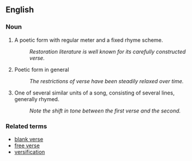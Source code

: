 ==English==

===Noun===
# A poetic form with regular meter and a fixed rhyme scheme.
#: ''Restoration literature is well known for its carefully constructed verse.''
# Poetic form in general
#: ''The restrictions of verse have been steadily relaxed over time.''
# One of several similar units of a song, consisting of several lines, generally rhymed.
#: ''Note the shift in tone between the first verse and the second.''

===Related terms===
*[[blank verse]]
*[[free verse]]
*[[versification]]